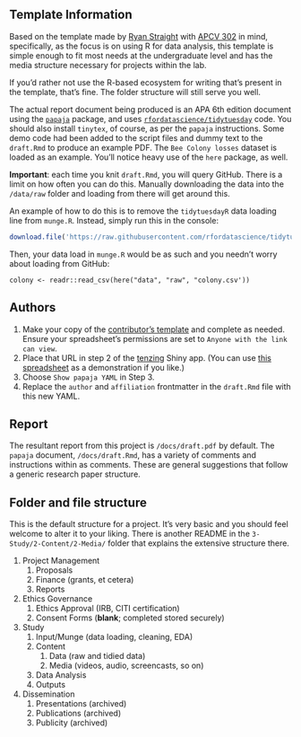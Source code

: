 ## Template Information

Based on the template made by [Ryan Straight](https://github.com/ryanstraight) with [APCV 302](https://uaappcomp.github.io/apcv302/) in mind, specifically, as the focus is on using R for data analysis, this template is simple enough to fit most needs at the undergraduate level and has the media structure necessary for projects within the lab.

If you'd rather not use the R-based ecosystem for writing that's present in the template, that's fine. The folder structure will still serve you well.

The actual report document being produced is an APA 6th edition document using the [`papaja`](https://github.com/crsh/papaja) package, and uses [`rfordatascience/tidytuesday`](https://github.com/rfordatascience/tidytuesday) code. You should also install `tinytex`, of course, as per the `papaja` instructions. Some demo code had been added to the script files and dummy text to the `draft.Rmd` to produce an example PDF. The `Bee Colony losses` dataset is loaded as an example. You'll notice heavy use of the `here` package, as well.

**Important**: each time you knit `draft.Rmd`, you will query GitHub. There is a limit on how often you can do this. Manually downloading the data  into the `/data/raw` folder and loading from there will get around this.

An example of how to do this is to remove the `tidytuesdayR` data loading line from `munge.R`. Instead, simply run this in the console:

```r
download.file('https://raw.githubusercontent.com/rfordatascience/tidytuesday/master/data/2022/2022-01-11/colony.csv', here("data", "raw", "colony.csv"))
```

Then, your data load in `munge.R` would be as such and you needn't worry about loading from GitHub:

`colony <- readr::read_csv(here("data", "raw", "colony.csv'))`


## Authors

1. Make your copy of the [contributor's template](https://docs.google.com/spreadsheets/d/1Gl0cwqN_nTsdFH9yhSvi9NypBfDCEhViGq4A3MnBrG8/copy) and complete as needed. Ensure your spreadsheet's permissions are set to `Anyone with the link can view`.
1. Place that URL in step 2 of the [tenzing](https://rollercoaster.shinyapps.io/tenzing/) Shiny app. (You can use [this spreadsheet](https://docs.google.com/spreadsheets/d/1-WmAfoW3HoHGfmeahcOrSTGxXwZpScUBajoHHrQ0Qy8/edit#gid=0) as a demonstration if you like.)
1. Choose `Show papaja YAML` in Step 3.
1. Replace the `author` and `affiliation` frontmatter in the `draft.Rmd` file with this new YAML.

## Report

The resultant report from this project is `/docs/draft.pdf` by default. The `papaja` document, `/docs/draft.Rmd`, has a variety of comments and instructions within as comments. These are general suggestions that follow a generic research paper structure.

## Folder and file structure

This is the default structure for a project. It's very basic and you should feel welcome to alter it to your liking. There is another README in the `3-Study/2-Content/2-Media/` folder that explains the extensive structure there.

1. Project Management
    1. Proposals
    1. Finance (grants, et cetera)
    1. Reports
1. Ethics Governance
    1. Ethics Approval (IRB, CITI certification)
    1. Consent Forms (**blank**; completed stored securely)
1. Study
    1. Input/Munge (data loading, cleaning, EDA)
    1. Content
        1. Data (raw and tidied data)
        1. Media (videos, audio, screencasts, so on)
    1. Data Analysis
    1. Outputs
1. Dissemination
    1. Presentations (archived)
    1. Publications (archived)
    1. Publicity (archived)
    


